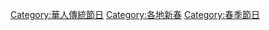 {{Commonscat|Chinese New Year}}
[[Category:華人傳統節日|Category:華人傳統節日]]
[[Category:各地新春|Category:各地新春]]
[[Category:春季節日|Category:春季節日]]